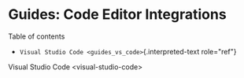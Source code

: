 
Guides: Code Editor Integrations
================================

Table of contents

-   `Visual Studio Code <guides_vs_code>`{.interpreted-text role="ref"}

Visual Studio Code \<visual-studio-code\>
